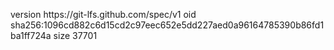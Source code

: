 version https://git-lfs.github.com/spec/v1
oid sha256:1096cd882c6d15cd2c97eec652e5dd227aed0a96164785390b86fd1ba1ff724a
size 37701
